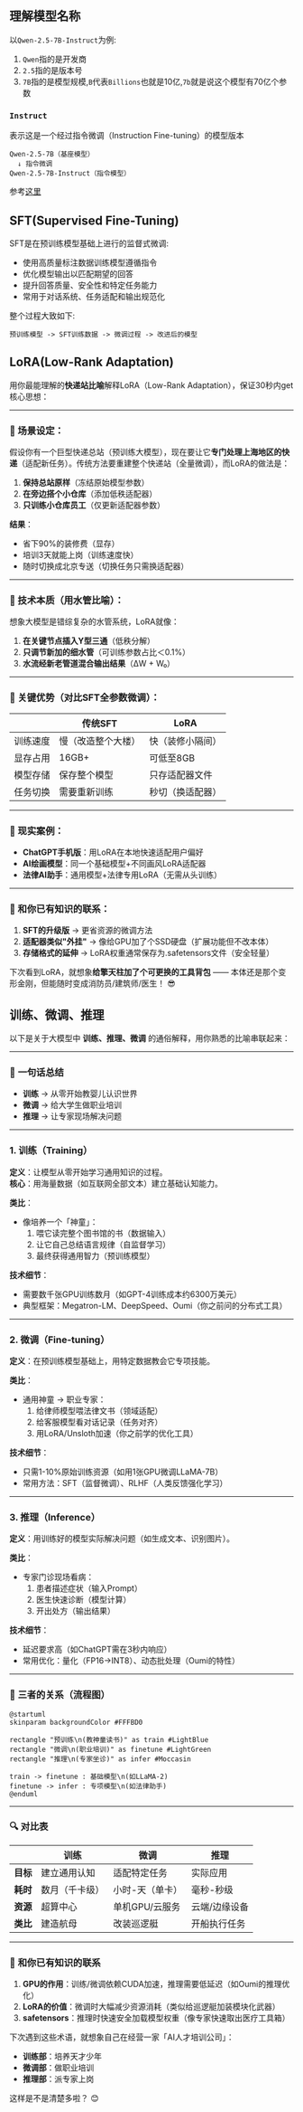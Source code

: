 ## 理解模型名称

以`Qwen-2.5-7B-Instruct`为例:

1. `Qwen`指的是开发商
2. `2.5`指的是版本号
3. `7B`指的是模型规模,`B`代表`Billions`也就是10亿,`7b`就是说这个模型有70亿个参数


### `Instruct`

表示这是一个经过指令微调（Instruction Fine-tuning）的模型版本

```text
Qwen-2.5-7B（基座模型）
  ↓ 指令微调
Qwen-2.5-7B-Instruct（指令模型）
```
参考[这里](https://poe.com/s/OUYT5juvUYbJQZyTrTvp)

## SFT(Supervised Fine-Tuning)

SFT是在预训练模型基础上进行的监督式微调:

- 使用高质量标注数据训练模型遵循指令
- 优化模型输出以匹配期望的回答
- 提升回答质量、安全性和特定任务能力
- 常用于对话系统、任务适配和输出规范化

整个过程大致如下:

```
预训练模型 -> SFT训练数据 -> 微调过程 -> 改进后的模型
```


## LoRA(Low-Rank Adaptation)

用你最能理解的**快递站比喻**解释LoRA（Low-Rank Adaptation），保证30秒内get核心思想：

---

### 🚚 场景设定：
假设你有一个巨型快递总站（预训练大模型），现在要让它**专门处理上海地区的快递**（适配新任务）。传统方法要重建整个快递站（全量微调），而LoRA的做法是：

1. **保持总站原样**（冻结原始模型参数）  
2. **在旁边搭个小仓库**（添加低秩适配器）  
3. **只训练小仓库员工**（仅更新适配器参数）  

**结果**：  
- 省下90%的装修费（显存）  
- 培训3天就能上岗（训练速度快）  
- 随时切换成北京专送（切换任务只需换适配器）  

---

### 🧠 技术本质（用水管比喻）：
想象大模型是错综复杂的水管系统，LoRA就像：
1. **在关键节点插入Y型三通**（低秩分解）  
2. **只调节新加的细水管**（可训练参数占比＜0.1%）  
3. **水流经新老管道混合输出结果**（ΔW + W₀）  

---

### 🔑 关键优势（对比SFT全参数微调）：
|                  | 传统SFT        | LoRA           |  
|------------------|---------------|----------------|  
| 训练速度         | 慢（改造整个大楼） | 快（装修小隔间） |  
| 显存占用         | 16GB+         | 可低至8GB       |  
| 模型存储         | 保存整个模型   | 只存适配器文件   |  
| 任务切换         | 需要重新训练   | 秒切（换适配器）  |  

---

### 🌰 现实案例：
- **ChatGPT手机版**：用LoRA在本地快速适配用户偏好  
- **AI绘画模型**：同一个基础模型+不同画风LoRA适配器  
- **法律AI助手**：通用模型+法律专用LoRA（无需从头训练）  

---

### 🧩 和你已有知识的联系：
1. **SFT的升级版** → 更省资源的微调方法  
2. **适配器类似"外挂"** → 像给GPU加了个SSD硬盘（扩展功能但不改本体）  
3. **存储格式的延伸** → LoRA权重通常保存为.safetensors文件（安全轻量）  

下次看到LoRA，就想象**给擎天柱加了个可更换的工具背包** —— 本体还是那个变形金刚，但能随时变成消防员/建筑师/医生！ 😎


## 训练、微调、推理

以下是关于大模型中 **训练、推理、微调** 的通俗解释，用你熟悉的比喻串联起来：

---

### 🌰 **一句话总结**
- **训练** → 从零开始教婴儿认识世界  
- **微调** → 给大学生做职业培训  
- **推理** → 让专家现场解决问题  

---

### 1. **训练（Training）**  
**定义**：让模型从零开始学习通用知识的过程。  
**核心**：用海量数据（如互联网全部文本）建立基础认知能力。  

**类比**：  
- 像培养一个「神童」：  
  1. 喂它读完整个图书馆的书（数据输入）  
  2. 让它自己总结语言规律（自监督学习）  
  3. 最终获得通用智力（预训练模型）  

**技术细节**：  
- 需要数千张GPU训练数月（如GPT-4训练成本约6300万美元）  
- 典型框架：Megatron-LM、DeepSpeed、Oumi（你之前问的分布式工具）  

---

### 2. **微调（Fine-tuning）**  
**定义**：在预训练模型基础上，用特定数据教会它专项技能。  

**类比**：  
- 通用神童 → 职业专家：  
  1. 给律师模型喂法律文书（领域适配）  
  2. 给客服模型看对话记录（任务对齐）  
  3. 用LoRA/Unsloth加速（你之前学的优化工具）  

**技术细节**：  
- 只需1-10%原始训练资源（如用1张GPU微调LLaMA-7B）  
- 常用方法：SFT（监督微调）、RLHF（人类反馈强化学习）  

---

### 3. **推理（Inference）**  
**定义**：用训练好的模型实际解决问题（如生成文本、识别图片）。  

**类比**：  
- 专家门诊现场看病：  
  1. 患者描述症状（输入Prompt）  
  2. 医生快速诊断（模型计算）  
  3. 开出处方（输出结果）  

**技术细节**：  
- 延迟要求高（如ChatGPT需在3秒内响应）  
- 常用优化：量化（FP16→INT8）、动态批处理（Oumi的特性）  

---

### 🧩 **三者的关系（流程图）**
```plantuml
@startuml
skinparam backgroundColor #FFFBD0

rectangle "预训练\n(教神童读书)" as train #LightBlue
rectangle "微调\n(职业培训)" as finetune #LightGreen
rectangle "推理\n(专家坐诊)" as infer #Moccasin

train -> finetune : 基础模型\n(如LLaMA-2)
finetune -> infer : 专项模型\n(如法律助手)
@enduml
```

---

### 🔍 **对比表**
|          | 训练                  | 微调                | 推理              |  
|----------|-----------------------|---------------------|-------------------|  
| **目标** | 建立通用认知          | 适配特定任务        | 实际应用          |  
| **耗时** | 数月（千卡级）        | 小时-天（单卡）     | 毫秒-秒级         |  
| **资源** | 超算中心              | 单机GPU/云服务      | 云端/边缘设备     |  
| **类比** | 建造航母              | 改装巡逻艇          | 开船执行任务      |  

---

### 🌟 **和你已有知识的联系**
1. **GPU的作用**：训练/微调依赖CUDA加速，推理需要低延迟（如Oumi的推理优化）  
2. **LoRA的价值**：微调时大幅减少资源消耗（类似给巡逻艇加装模块化武器）  
3. **safetensors**：推理时快速安全加载模型权重（像专家快速取出医疗工具箱）  

下次遇到这些术语，就想象自己在经营一家「AI人才培训公司」：  
- **训练部**：培养天才少年  
- **微调部**：做职业培训  
- **推理部**：派专家上岗  

这样是不是清楚多啦？ 😊